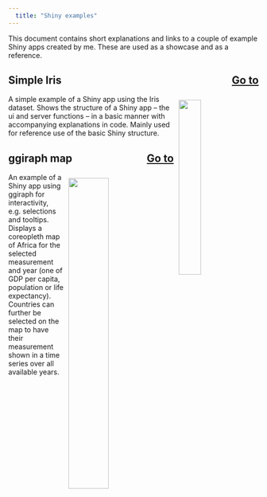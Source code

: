 ```yaml
---
  title: "Shiny examples"
---
```


This document contains short explanations and links to a couple of example Shiny apps created by me. These are used as a showcase and as a reference.


## Simple Iris [Go to](https://01971640-ab9b-0c99-26c2-389288af2b47.share.connect.posit.cloud/){.btn .btn-outline-primary .btn role="button" style="float: right;"}


![](./figures/iris.png){width=30% style="float: right; margin: 10px;"}


A simple example of a Shiny app using the Iris dataset. Shows the structure of a Shiny app -- the ui and server functions -- in a basic manner with accompanying explanations in code. Mainly used for reference use of the basic Shiny structure.



:::{.clear}

## ggiraph map [Go to](https://0197781a-4e92-c4e9-175c-c488a3aa51e3.share.connect.posit.cloud/){.btn .btn-outline-primary .btn role="button" style="float: right;"}

:::

![](./figures/ggiraph.png){width=40% style="float: right; margin: 10px;"}

An example of a Shiny app using ggiraph for interactivity, e.g. selections and tooltips. Displays a coreopleth map of Africa for the selected measurement and year (one of GDP per capita, population or life expectancy). Countries can further be selected on the map to have their measurement shown in a time series over all available years. 

